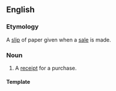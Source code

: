 ==English==

===Etymology===
A [[slip]] of paper given when a [[sale]] is made.

===Noun===
{{en-noun}}

# A [[receipt]] for a purchase.

====Template====
{{rfc-header|Template|lang=en}}
{{trans-top|receipt for a purchase}}
{{trans-mid}}
{{trans-bottom}}